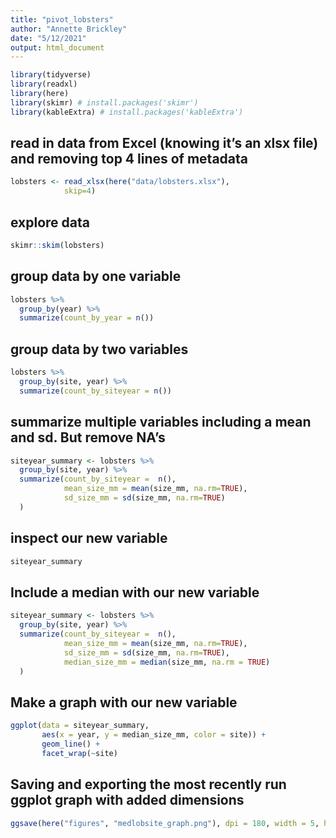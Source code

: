 ```yaml
---
title: "pivot_lobsters"
author: "Annette Brickley"
date: "5/12/2021"
output: html_document
---
```


```r
library(tidyverse)
library(readxl)
library(here)
library(skimr) # install.packages('skimr')
library(kableExtra) # install.packages('kableExtra')
```

## read in data from Excel (knowing it's an xlsx file) and removing top 4 lines of metadata

```r
lobsters <- read_xlsx(here("data/lobsters.xlsx"),
            skip=4)
```

## explore data
```r
skimr::skim(lobsters)
```

## group data by one variable
```r
lobsters %>%
  group_by(year) %>%
  summarize(count_by_year = n())
```

## group data by two variables
```r
lobsters %>%
  group_by(site, year) %>%
  summarize(count_by_siteyear = n())
```

## summarize multiple variables including a mean and sd. But remove NA's
```r
siteyear_summary <- lobsters %>%
  group_by(site, year) %>%
  summarize(count_by_siteyear =  n(),
            mean_size_mm = mean(size_mm, na.rm=TRUE),
            sd_size_mm = sd(size_mm, na.rm=TRUE)
  )
```

## inspect our new variable
```r
siteyear_summary 
```

## Include a median with our new variable
```r
siteyear_summary <- lobsters %>%
  group_by(site, year) %>%
  summarize(count_by_siteyear =  n(),
            mean_size_mm = mean(size_mm, na.rm=TRUE),
            sd_size_mm = sd(size_mm, na.rm=TRUE),
            median_size_mm = median(size_mm, na.rm = TRUE)
  )
```

## Make a graph with our new variable
```r
ggplot(data = siteyear_summary, 
       aes(x = year, y = median_size_mm, color = site)) +
       geom_line() +
       facet_wrap(~site)
```

## Saving and exporting the most recently run ggplot graph with added dimensions
```r
ggsave(here("figures", "medlobsite_graph.png"), dpi = 180, width = 5, height = 4)
```